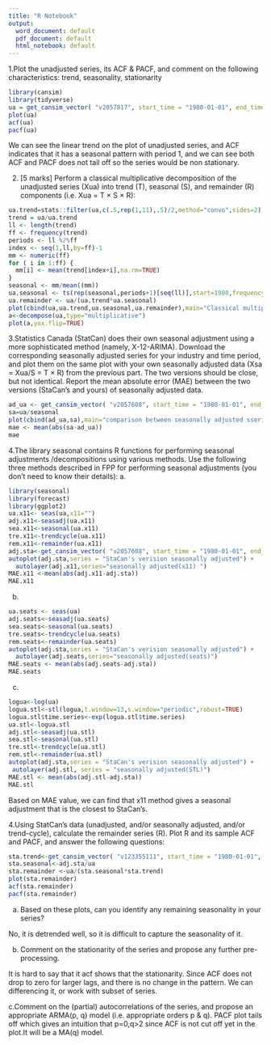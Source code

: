 ```yaml
---
title: "R Notebook"
output:
  word_document: default
  pdf_document: default
  html_notebook: default
---
```


1.Plot the unadjusted series, its ACF & PACF, and comment on the following characteristics: trend, seasonality, stationarity
```r
library(cansim)
library(tidyverse)
ua = get_cansim_vector( "v2057817", start_time = "1980-01-01", end_time = "1999-12-01") %>% pull(VALUE) %>% ts( start = c(1980,1), frequency = 12)
plot(ua)
acf(ua)
pacf(ua)
```
We can see the linear trend on the plot of unadjusted series, and ACF indicates that it has a seasonal pattern with period 1, and we can see both ACF and PACF does not tail off so the series would be non stationary. 


2. [5 marks] Perform a classical multiplicative decomposition of the unadjusted series (Xua) into trend (T), seasonal (S), and remainder (R) components (i.e. Xua = T × S × R):
```r
ua.trend=stats::filter(ua,c(.5,rep(1,11),.5)/2,method="convo",sides=2)
trend = ua/ua.trend
ll <- length(trend)
ff <- frequency(trend)
periods <- ll %/%ff
index <- seq(1,ll,by=ff)-1
mm <- numeric(ff)
for ( i in 1:ff) {
  mm[i] <- mean(trend[index+i],na.rm=TRUE)
}
seasonal <- mm/mean((mm))
ua.seasonal <- ts(rep(seasonal,periods+1)[seq(ll)],start=1980,frequency=ff)
ua.remainder <- ua/(ua.trend*ua.seasonal)
plot(cbind(ua,ua.trend,ua.seasonal,ua.remainder),main="Classical multiplicative decomposition",yax.flip = TRUE)
a<-decompose(ua,type="multiplicative") 
plot(a,yax.flip=TRUE)
```
3.Statistics Canada (StatCan) does their own seasonal adjustment using a more sophisticated method (namely, X-12-ARIMA). Download the corresponding seasonally adjusted series for your industry and time period, and plot them on the same plot with your own seasonally adjusted data (Xsa = Xua/S = T × R) from the previous part. The two versions should be close, but not identical. Report the mean absolute error (MAE) between the two versions (StaCan’s and yours) of seasonally adjusted data.
```r
ad_ua <- get_cansim_vector( "v2057608", start_time = "1980-01-01", end_time = "1999-12-01") %>% pull(VALUE) %>% ts( start = c(1980,1), frequency = 12)
sa=ua/seasonal
plot(cbind(ad_ua,sa),main="comparison between seasonally adjusted sseries and own seasonally adjusted data")
mae <- mean(abs(sa-ad_ua))
mae
```
4.The library seasonal contains R functions for performing seasonal adjustments /decompositions using various methods. Use the following three methods described in FPP for performing seasonal adjustments (you don’t need to know their details):
a.
```r
library(seasonal)
library(forecast)
library(ggplot2)
ua.x11<- seas(ua,x11="")
adj.x11<-seasadj(ua.x11)
sea.x11<-seasonal(ua.x11)
tre.x11<-trendcycle(ua.x11)
rem.x11<-remainder(ua.x11)
adj.sta<-get_cansim_vector( "v2057608", start_time = "1980-01-01", end_time = "1999-12-01") %>% pull(VALUE) %>% ts( start = c(1980,1), frequency = 12)
autoplot(adj.sta,series = "StaCan's verision seasonally adjusted") +
  autolayer(adj.x11,series="seasonally adjusted(x11) ")
MAE.x11 <-mean(abs(adj.x11-adj.sta))
MAE.x11
```
b.
```r
ua.seats <- seas(ua)
adj.seats<-seasadj(ua.seats)
sea.seats<-seasonal(ua.seats)
tre.seats<-trendcycle(ua.seats)
rem.seats<-remainder(ua.seats)
autoplot(adj.sta,series = "StaCan's verision seasonally adjusted") +
  autolayer(adj.seats,series="seasonally adjusted(seats)")
MAE.seats <- mean(abs(adj.seats-adj.sta))
MAE.seats
```


c.
```r
logua<-log(ua)
logua.stl<-stl(logua,t.window=13,s.window="periodic",robust=TRUE)
logua.stl$time.series<-exp(logua.stl$time.series)
ua.stl<-logua.stl
adj.stl<-seasadj(ua.stl)
sea.stl<-seasonal(ua.stl)
tre.stl<-trendcycle(ua.stl)
rem.stl<-remainder(ua.stl)
autoplot(adj.sta,series = "StaCan's verision seasonally adjusted") +
 autolayer(adj.stl, series = "seasonally adjusted(STL)")
MAE.stl <- mean(abs(adj.stl-adj.sta))
MAE.stl

```
Based on MAE value, we can find that x11 method gives a seasonal adjustment that is the closest to StaCan's.

4.Using StatCan’s data (unadjusted, and/or seasonally adjusted, and/or trend-cycle), calculate the remainder series (R). Plot R and its sample ACF and PACF, and answer the following questions:

```r
sta.trend<-get_cansim_vector( "v123355111", start_time = "1980-01-01", end_time = "1999-12-01") %>% pull(VALUE) %>% ts( start = c(1980,1), frequency = 12)
sta.seasonal<-adj.sta/ua
sta.remainder <-ua/(sta.seasonal*sta.trend)
plot(sta.remainder)  
acf(sta.remainder)
pacf(sta.remainder)
```
a. Based on these plots, can you identify any remaining seasonality in your series?

  No, it is detrended well, so it is difficult to capture the seasonality of it.

b. Comment on the stationarity of the series and propose any further pre-processing.

It is hard to say that it acf shows that the stationarity. Since ACF does not drop to zero for larger lags, and there is no change in the pattern. 
We can differencing it, or work with subset of series.

c.Comment on the (partial) autocorrelations of the series, and propose an appropriate ARMA(p, q) model (i.e. appropriate orders p & q).
PACF plot tails off which gives an intuition that p=0,q>2 since ACF is not cut off yet in the plot.It will be a MA(q) model.












